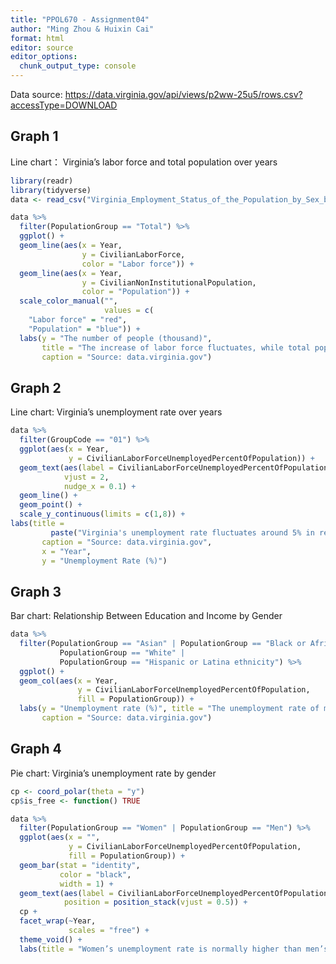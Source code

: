 ```yaml
---
title: "PPOL670 - Assignment04"
author: "Ming Zhou & Huixin Cai"
format: html
editor: source
editor_options: 
  chunk_output_type: console
---
```


Data source: [https://data.virginia.gov/api/views/p2ww-25u5/rows.csv?accessType=DOWNLOAD](https://data.virginia.gov/api/views/p2ww-25u5/rows.csv?accessType=DOWNLOAD)

## Graph 1
Line chart： Virginia's labor force and total population over years
```r
library(readr)
library(tidyverse)
data <- read_csv("Virginia_Employment_Status_of_the_Population_by_Sex_by_Race_and_by_Age_by_Year.csv")

data %>%
  filter(PopulationGroup == "Total") %>%
  ggplot() +
  geom_line(aes(x = Year,
                y = CivilianLaborForce,
                color = "Labor force")) +
  geom_line(aes(x = Year,
                y = CivilianNonInstitutionalPopulation,
                color = "Population")) +
  scale_color_manual("", 
                     values = c(
    "Labor force" = "red",
    "Population" = "blue")) +
  labs(y = "The number of people (thousand)",
       title = "The increase of labor force fluctuates, while total population increases steadily in Virginia",
       caption = "Source: data.virginia.gov")

```

## Graph 2
Line chart: Virginia's unemployment rate over years
```r
data %>%
  filter(GroupCode == "01") %>%
  ggplot(aes(x = Year,
             y = CivilianLaborForceUnemployedPercentOfPopulation)) +
  geom_text(aes(label = CivilianLaborForceUnemployedPercentOfPopulation),
            vjust = 2,
            nudge_x = 0.1) +
  geom_line() +
  geom_point() +
  scale_y_continuous(limits = c(1,8)) +
labs(title = 
         paste("Virginia's unemployment rate fluctuates around 5% in recent years"),
       caption = "Source: data.virginia.gov",
       x = "Year",
       y = "Unemployment Rate (%)")
```

## Graph 3
Bar chart: Relationship Between Education and Income by Gender
```r
data %>%
  filter(PopulationGroup == "Asian" | PopulationGroup == "Black or African American" |
           PopulationGroup == "White" |
           PopulationGroup == "Hispanic or Latina ethnicity") %>%
  ggplot() +
  geom_col(aes(x = Year,
               y = CivilianLaborForceUnemployedPercentOfPopulation,
               fill = PopulationGroup)) +
  labs(y = "Unemployment rate (%)", title = "The unemployment rate of minority groups is substantially higher than that of white people in Virginia",
       caption = "Source: data.virginia.gov")

```

## Graph 4
Pie chart: Virginia's unemployment rate by gender
```r
cp <- coord_polar(theta = "y")
cp$is_free <- function() TRUE

data %>%
  filter(PopulationGroup == "Women" | PopulationGroup == "Men") %>%
  ggplot(aes(x = "",
             y = CivilianLaborForceUnemployedPercentOfPopulation,
             fill = PopulationGroup)) +
  geom_bar(stat = "identity",
           color = "black",
           width = 1) +
  geom_text(aes(label = CivilianLaborForceUnemployedPercentOfPopulation),
            position = position_stack(vjust = 0.5)) +
  cp +
  facet_wrap(~Year, 
             scales = "free") +
  theme_void() +
  labs(title = "Women’s unemployment rate is normally higher than men’s in Virginia in recent years")

```